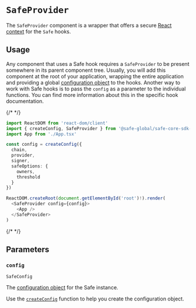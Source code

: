 # `SafeProvider`

The `SafeProvider` component is a wrapper that offers a secure [React context](https://react.dev/reference/react/createContext#provider) for the `Safe` hooks.

## Usage

Any component that uses a Safe hook requires a `SafeProvider` to be present somewhere in its parent component tree. Usually, you will add this component at the root of your application, wrapping the entire application and providing a global [configuration object](./safeconfig.mdx) to the hooks. Another way to work with Safe hooks is to pass the `config` as a parameter to the individual functions. You can find more information about this in the specific hook documentation.

{/* <!-- vale off --> */}

```typescript
import ReactDOM from 'react-dom/client'
import { createConfig, SafeProvider } from '@safe-global/safe-core-sdk-react-hooks'
import App from './App.tsx'

const config = createConfig({
  chain,
  provider,
  signer,
  safeOptions: {
    owners,
    threshold
  }
})

ReactDOM.createRoot(document.getElementById('root')!).render(
  <SafeProvider config={config}>
    <App />
  </SafeProvider>
)
```

{/* <!-- vale on --> */}

## Parameters

### `config`

`SafeConfig`

The [configuration object](./safeconfig.mdx) for the Safe instance. 

Use the [`createConfig`](./createconfig.mdx) function to help you create the configuration object.
